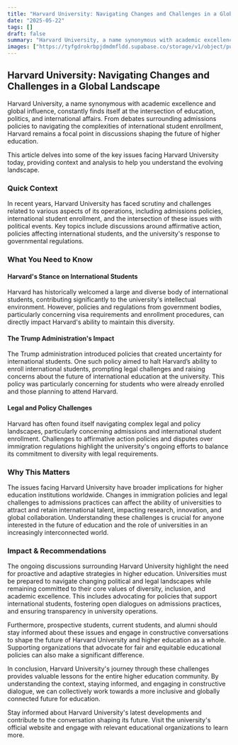 ```yaml
---
title: "Harvard University: Navigating Changes and Challenges in a Global Landscape"
date: "2025-05-22"
tags: []
draft: false
summary: "Harvard University, a name synonymous with academic excellence and global influence, constantly finds itself at the intersection of education, politics, and international affairs. From debates surrounding admissions policies to navigating the complexities of international student enrollment, Harvard remains a focal point in discussions shaping the future of higher education."
images: ["https://tyfgdrokrbpjdmdmfldd.supabase.co/storage/v1/object/public/image/2025-05-23-00-03-43-587+02-00.jpg"]
---
```




## Harvard University: Navigating Changes and Challenges in a Global Landscape

Harvard University, a name synonymous with academic excellence and global influence, constantly finds itself at the intersection of education, politics, and international affairs. From debates surrounding admissions policies to navigating the complexities of international student enrollment, Harvard remains a focal point in discussions shaping the future of higher education.

This article delves into some of the key issues facing Harvard University today, providing context and analysis to help you understand the evolving landscape.

### Quick Context

In recent years, Harvard University has faced scrutiny and challenges related to various aspects of its operations, including admissions policies, international student enrollment, and the intersection of these issues with political events. Key topics include discussions around affirmative action, policies affecting international students, and the university's response to governmental regulations.

### What You Need to Know

#### Harvard's Stance on International Students

Harvard has historically welcomed a large and diverse body of international students, contributing significantly to the university's intellectual environment. However, policies and regulations from government bodies, particularly concerning visa requirements and enrollment procedures, can directly impact Harvard's ability to maintain this diversity.

#### The Trump Administration's Impact

The Trump administration introduced policies that created uncertainty for international students. One such policy aimed to halt Harvard’s ability to enroll international students, prompting legal challenges and raising concerns about the future of international education at the university. This policy was particularly concerning for students who were already enrolled and those planning to attend Harvard.

#### Legal and Policy Challenges

Harvard has often found itself navigating complex legal and policy landscapes, particularly concerning admissions and international student enrollment. Challenges to affirmative action policies and disputes over immigration regulations highlight the university's ongoing efforts to balance its commitment to diversity with legal requirements.

### Why This Matters

The issues facing Harvard University have broader implications for higher education institutions worldwide. Changes in immigration policies and legal challenges to admissions practices can affect the ability of universities to attract and retain international talent, impacting research, innovation, and global collaboration. Understanding these challenges is crucial for anyone interested in the future of education and the role of universities in an increasingly interconnected world.

### Impact & Recommendations

The ongoing discussions surrounding Harvard University highlight the need for proactive and adaptive strategies in higher education. Universities must be prepared to navigate changing political and legal landscapes while remaining committed to their core values of diversity, inclusion, and academic excellence. This includes advocating for policies that support international students, fostering open dialogues on admissions practices, and ensuring transparency in university operations.

Furthermore, prospective students, current students, and alumni should stay informed about these issues and engage in constructive conversations to shape the future of Harvard University and higher education as a whole. Supporting organizations that advocate for fair and equitable educational policies can also make a significant difference.

In conclusion, Harvard University's journey through these challenges provides valuable lessons for the entire higher education community. By understanding the context, staying informed, and engaging in constructive dialogue, we can collectively work towards a more inclusive and globally connected future for education.

Stay informed about Harvard University's latest developments and contribute to the conversation shaping its future. Visit the university's official website and engage with relevant educational organizations to learn more.



